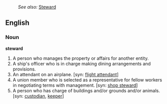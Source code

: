 :''See also:'' [[Steward]]
==English==

===Noun===
'''steward'''
# A person who manages the property or affairs for another entity.
# A ship's officer who is in charge making dining arrangements and provisions.
# An attendant on an airplane.  [syn: [[flight attendant]]]
# A union member who is selected as a representative for fellow workers in negotiating terms with management.  [syn: [[shop steward]]]
# A person who has charge of buildings and/or grounds and/or animals.  [syn: [[custodian]], [[keeper]]]
